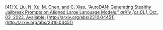 \[41\]	[X. Liu, N. Xu, M. Chen, and C. Xiao, “AutoDAN: Generating Stealthy Jailbreak Prompts on Aligned Large Language Models,” *arXiv \[cs.CL\]*, Oct. 03, 2023\. Available:](http://paperpile.com/b/Lj1YHA/fjeD) [http://arxiv.org/abs/2310.04451](http://arxiv.org/abs/2310.04451)